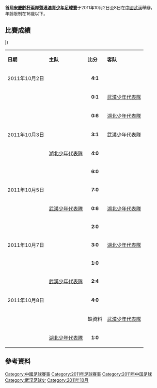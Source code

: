{{國際足球賽事
| year = 2011年
| other_titles = 
| image = 
| size = 
| caption = 
| title_holder = 
| result_th = 
| num_season = 1
| country = {{CHN}}
| dates = 10月2日–10月8日
| num_teams = 6
| venues = 
| cities = 1
| champion = CHN
| count = 
| runner_up = 湖北少年代表隊
| 3rd_place = TPE
| 4th_place = 武漢少年代表隊
| matches = 15
| goals = 
| attendance = 
| top_scorer = 
| MVP = 
| prevseason = 
| nextseason = [[第二屆宋慶齡杯兩岸暨港澳青少年足球賽|2012]]
}}
'''首屆[[宋慶齡杯兩岸暨港澳青少年足球賽|宋慶齡杯兩岸暨港澳青少年足球賽]]'''于2011年10月2日至8日在[[中國|中國]][[武漢|武漢]]舉辦，年齡限制在16歲以下。

==比賽成績==
{{Fb cl2 header navbar}}
{{Fb cl2 team|t={{fbu|16|CHN}} |w=5 |d=0 |l=0 |gf=21 |ga=2 |bc=gold|border=}}
{{Fb cl2 team|t={{flagicon|CHN|}} [[湖北少年代表隊|湖北少年代表隊]] |w=4 |d=0 |l=1 |gf=17 |ga=3 |bc=silver|border=}}
{{Fb cl2 team|t={{fbu|16|TPE}} |w=3 |d=0 |l=2 |gf=13 |ga=7 |bc=#cc9966|border=}}
{{Fb cl2 team|t={{flagicon|CHN|}} [[武漢少年代表隊|武漢少年代表隊]] |w=1 |d=0 |l=3 |gf=4 |ga=13 |bc=|border=}}
{{Fb cl2 team|t={{fbu|16|HKG}} |w=1 |d=0 |l=4 |gf=1 |ga=11 |bc=|border=}}
{{Fb cl2 team|t={{fbu|16|MAC}} |w=0 |d=0 |l=4 |gf=0 |ga=20 |bc=|border=}}
|}

{|width=80% class="wikitable" style="font-size: 100%"
|- bgcolor=0000DD style="text-align: center; color:white"
|'''日期'''
|'''主队'''
|'''比分'''
|'''客队'''
|-
|align=center|2011年10月2日
|align=center|{{fbu|16|CHN}}
|align=center| '''4:1'''
|align=center|{{fbu|16|TPE}}
|-
|align=center|
|align=center|{{fbu|16|HKG}}
|align=center| '''0:1'''
|align=center|{{flagicon|CHN|}} [[武漢少年代表隊|武漢少年代表隊]]
|-
|align=center|
|align=center|{{fbu|16|MAC}}
|align=center| '''0:6'''
|align=center|{{flagicon|CHN|}} [[湖北少年代表隊|湖北少年代表隊]]
|-
|align=center|2011年10月3日
|align=center|{{fbu|16|CHN}}
|align=center| '''3:1'''
|align=center|{{flagicon|CHN|}} [[武漢少年代表隊|武漢少年代表隊]]
|-
|align=center|
|align=center|{{flagicon|CHN|}} [[湖北少年代表隊|湖北少年代表隊]]
|align=center| '''4:0'''
|align=center|{{fbu|16|HKG}}
|-
|align=center|
|align=center|{{fbu|16|TPE}}
|align=center| '''6:0'''
|align=center|{{fbu|16|MAC}}
|-
|align=center|2011年10月5日
|align=center|{{fbu|16|CHN}}
|align=center| '''7:0'''
|align=center|{{fbu|16|MAC}}
|-
|align=center|
|align=center|{{flagicon|CHN|}} [[武漢少年代表隊|武漢少年代表隊]]
|align=center| '''0:6'''
|align=center|{{flagicon|CHN|}} [[湖北少年代表隊|湖北少年代表隊]]
|-
|align=center|
|align=center|{{fbu|16|TPE}}
|align=center| '''2:0'''
|align=center|{{fbu|16|HKG}}
|-
|align=center|2011年10月7日
|align=center|{{fbu|16|CHN}}
|align=center| '''3:0'''
|align=center|{{flagicon|CHN|}} [[湖北少年代表隊|湖北少年代表隊]]
|-
|align=center|
|align=center|{{fbu|16|HKG}}
|align=center| '''1:0'''
|align=center|{{fbu|16|MAC}}
|-
|align=center|
|align=center|{{flagicon|CHN|}} [[武漢少年代表隊|武漢少年代表隊]]
|align=center| '''2:4'''
|align=center|{{fbu|16|TPE}}
|-
|align=center|2011年10月8日
|align=center|{{fbu|16|CHN}}
|align=center| '''4:0'''
|align=center|{{fbu|16|HKG}}
|-
|align=center|
|align=center|{{fbu|16|MAC}}
|align=center| 缺資料
|align=center|{{flagicon|CHN|}} [[武漢少年代表隊|武漢少年代表隊]]
|-
|align=center|
|align=center|{{flagicon|CHN|}} [[湖北少年代表隊|湖北少年代表隊]]
|align=center| '''1:0'''
|align=center|{{fbu|16|TPE}}
|}

==參考資料==
{{reflist}}

{{宋慶齡杯兩岸暨港澳青少年足球賽}}

[[Category:中國足球賽事|Category:中國足球賽事]]
[[Category:2011年足球赛事|Category:2011年足球赛事]]
[[Category:2011年中国足球|Category:2011年中国足球]]
[[Category:武汉足球史|Category:武汉足球史]]
[[Category:2011年10月|Category:2011年10月]]